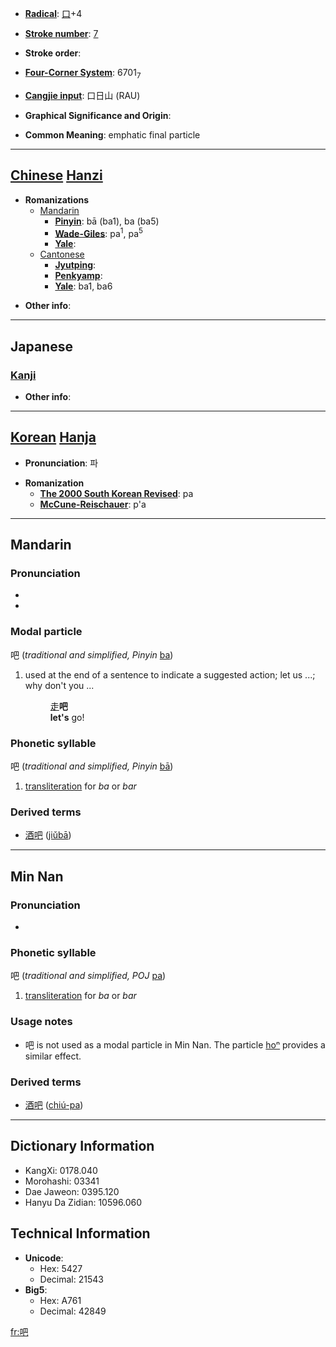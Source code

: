 {{zh-hanzi|{{zh-lookup|吧}}}}
* '''[[Wiktionary:Chinese radical index| Radical]]''': [[Wiktionary:Chinese radical index 口|口]]+4

* '''[[Wiktionary:Chinese total strokes index|Stroke number]]''': [[Wiktionary:Chinese total strokes index 7|7]]

* '''Stroke order''': 

* '''[[Wiktionary:Chinese four corner index|Four-Corner System]]''': 6701<sub>7</sub>

* '''[[Wiktionary:Chinese Cangjie index|Cangjie input]]''': 口日山 (RAU)

* '''Graphical Significance and Origin''': 

* '''Common Meaning''': emphatic final particle

----

== [[Chinese]] [[Hanzi]] ==

* '''Romanizations'''
** [[Mandarin]]
*** '''[[Pinyin]]''': bā (ba1), ba (ba5)
*** '''[[Wade-Giles]]''': pa<sup>1</sup>, pa<sup>5</sup>
*** '''[[Yale]]''': 
**[[Cantonese]]
***'''[[Jyutping]]''':
***'''[[Penkyamp]]''': 
***'''[[Yale]]''': ba1, ba6

* '''Other info''': 

----

==Japanese==
===[[Kanji]]===
{{kanji|on readings=[[は]] (ha), [[へ]] (he)
|kun readings=[[おおくちのさま]] (ookuchinosama)
}}

* '''Other info''':  

----

== [[Korean]] [[Hanja]] ==

* '''Pronunciation''': 파

* '''Romanization'''
** '''[[The 2000 South Korean Revised Romanization|The 2000 South Korean Revised]]''': pa
** '''[[McCune-Reischauer]]''': p'a

----

==Mandarin==
===Pronunciation===
*{{IPA|[ pa ]}}
*{{IPA|[ pa˥˥ ]}}

===Modal particle===
吧 (''traditional and simplified, Pinyin'' [[ba]])

# used at the end of a sentence to indicate a suggested action; let us ...; why don't you ...
#: [[走]]'''吧'''
#: '''let's''' go!

===Phonetic syllable===
吧 (''traditional and simplified, Pinyin'' [[bā]])

# [[transliteration]] for ''ba'' or ''bar''

===Derived terms===
*[[酒吧]] ([[jiǔbā]])

----

==Min Nan==
===Pronunciation===
*{{IPA|[ pa˥˥ ]}}

===Phonetic syllable===
吧 (''traditional and simplified, POJ'' [[pa]])

# [[transliteration]] for ''ba'' or ''bar''

===Usage notes===
*吧 is not used as a modal particle in Min Nan.  The particle [[ho͘ⁿ|ho{{unicode|͘}}ⁿ]] provides a similar effect.

===Derived terms===
*[[酒吧]] ([[chiú-pa]])

----

== Dictionary Information ==

* KangXi: 0178.040
* Morohashi: 03341
* Dae Jaweon: 0395.120
* Hanyu Da Zidian: 10596.060

== Technical Information ==

* '''Unicode''':
** Hex: 5427
** Decimal: 21543
* '''Big5''':
** Hex: A761
** Decimal: 42849

[[fr:吧]]